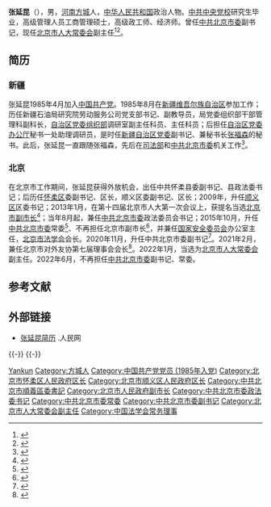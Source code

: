 {{Infobox Officeholder
|name = 张延昆
|image name =
|width = 
|now1 = {{CPC}}[[中国共产党北京市委员会|北京市委专职副书记]]
|term_start1 = 2020年11月
|term_end1 = 2022年6月
|secretary1 = [[蔡奇|蔡奇]]
|predecessor1 = [[景俊海|景俊海]]
|successor1 = [[殷勇_(1969年)|殷勇]]
|now2 = {{CPC}}北京市委政法委书记
|term_start2 = 2015年10月
|term_end2 = 2020年12月
|secretary2 = [[郭金龙|郭金龙]]{{to}}[[蔡奇|蔡奇]]
|predecessor2 = [[杨晓超|杨晓超]]
|successor2 = [[齐静|齐静]]
|now3 = {{CPC}}北京市[[顺义区|顺义区]]委书记
|secretary3 = [[刘淇|刘淇]]{{to}}[[郭金龙|郭金龙]]
|term_start3 = 2009年2月
|term_end3 = 2013年2月
|predecessor3 = [[夏占义|夏占义]]
|successor3 = [[王刚|王刚]]
|sex = 
|different name =
|party = {{CPC}}
|Native place = [[河南省|河南]][[方城县|方城]]
|date of birth = {{birth year and age|1963|1}}
|place of birth = 
|date of death = 
|place of death = 
|spouse = 
|relatives = 
|educate =  [[中共中央党校|中共中央党校]]研究生
|past = 
|work =
}}
'''张延昆'''（{{bd|1963年|1月||catIdx=Zhang张}}），男，[[河南|河南]][[方城|方城]]人，[[中华人民共和国|中华人民共和国]]政治人物。[[中共中央党校|中共中央党校]]研究生毕业，高级管理人员工商管理硕士，高级政工师、经济师。曾任[[中共北京市委|中共北京市委]]副书记，现任[[北京市人大常委会|北京市人大常委会]]副主任<ref>{{Cite web|title=张延昆任北京市委副书记|url=http://leaders.people.com.cn/n1/2020/1126/c58278-31945337.html|accessdate=2020-11-26|work=人民网|archive-date=2021-08-13|archive-url=https://web.archive.org/web/20210813145058/http://leaders.people.com.cn/n1/2020/1126/c58278-31945337.html|dead-url=no}}</ref><ref>{{Cite web|title=张延昆、齐静当选北京市人大常委会副主任|url=http://district.ce.cn/newarea/sddy/202201/10/t20220110_37242957.shtml|accessdate=2022-01-10|work=中国经济网|archive-date=2022-02-10|archive-url=https://web.archive.org/web/20220210014402/http://district.ce.cn/newarea/sddy/202201/10/t20220110_37242957.shtml|dead-url=no}}</ref>。

== 简历 ==

=== 新疆 ===
张延昆1985年4月加入[[中国共产党|中国共产党]]。1985年8月在[[新疆维吾尔族自治区|新疆维吾尔族自治区]]参加工作；历任新疆石油局研究院劳动服务公司党支部书记、副教导员，局党委组织部干部管理科副科长，[[中共新疆维吾尔自治区党委|自治区党委组织部]]调研室副主任科员、主任科员；后担任[[中共新疆维吾尔自治区党委|自治区党委办公厅]]秘书一处助理调研员，是时任[[中共新疆维吾尔自治区党委|新疆自治区党委]]副书记、兼秘书长[[张福森|张福森]]的秘书。此后，张延昆一直跟随张福森，先后在[[中华人民共和国司法部|司法部]]和[[中共北京市委|中共北京市委]]机关工作<ref>{{cite news|title=赵凤桐兼任北京市政法委书记|url=http://m.china.caixin.com/m/2013-08-06/100566173.html?sourceEntityId=100568617|accessdate=2015-10-15|newspaper=财新网|archive-date=2019-06-05|archive-url=https://web.archive.org/web/20190605080735/http://m.china.caixin.com/m/2013-08-06/100566173.html?sourceEntityId=100568617|dead-url=no}}</ref>。

=== 北京 ===
在北京市工作期间，张延昆获得外放机会，出任中共怀柔县委副书记、县政法委书记；后历任[[怀柔区|怀柔区]]委副书记、区长，顺义区委副书记、区长；2009年，升任[[顺义区|顺义区]]区委书记；2013年1月，在第十四届北京市人大第一次会议上，获提名当选[[北京市|北京市]][[北京市市长|副市长]]<ref>{{cite news|title=林克庆、张延昆新任北京副市长|url=http://news.ifeng.com/mainland/special/beijinglianghui/content-3/detail_2013_01/30/21759441_0.shtml|accessdate=2015-10-15|newspaper=凤凰网|archive-date=2019-06-05|archive-url=https://web.archive.org/web/20190605080732/http://news.ifeng.com/mainland/special/beijinglianghui/content-3/detail_2013_01/30/21759441_0.shtml|dead-url=yes}}</ref>；当年8月起，兼任[[中共北京市委|中共北京市委]]政法委员会书记；2015年10月，升任[[中共北京市委|中共北京市委]]常委<ref>{{cite news|title=张延昆任北京市委常委|url=http://news.xinhuanet.com/renshi/2015-10/15/c_128319214.htm|accessdate=2015-10-15|newspaper=新华网|archive-date=2015-10-16|archive-url=https://web.archive.org/web/20151016174214/http://news.xinhuanet.com/renshi/2015-10/15/c_128319214.htm|dead-url=no}}</ref>、不再担任北京市副市长<ref>{{cite web|url=http://www.chinanews.com/gn/2015/10-16/7573738.shtml|publisher=中国新闻网|accessdate=2015-10-16|title=张延昆辞去北京市副市长 王宁接棒|archive-date=2019-06-11|archive-url=https://web.archive.org/web/20190611035617/http://www.chinanews.com/gn/2015/10-16/7573738.shtml|dead-url=no}}</ref>，并兼任[[中华人民共和国国家安全委员会|国家安全委员会]]办公室主任，[[北京市法学会|北京市法学会]]会长。2020年11月，升任中共北京市委副书记<ref>{{Cite web|title=张延昆任北京市委副书记(简历)|url=http://district.ce.cn/newarea/sddy/202011/26/t20201126_36051364.shtml|accessdate=2020-11-26|work=中国经济网|archive-date=2021-06-18|archive-url=https://web.archive.org/web/20210618085358/http://district.ce.cn/newarea/sddy/202011/26/t20201126_36051364.shtml|dead-url=no}}</ref>。2021年2月，兼任北京市对外友协第七届理事会会长<ref>{{Cite web|title=市对外友协召开第七届理事会第四次会议 张延昆当选市对外友协会长_|url=http://www.beijing.gov.cn/ywdt/yaowen/202102/t20210202_2251102.html|access-date=2021-05-19|work=北京日报|archive-date=2021-05-19|archive-url=https://web.archive.org/web/20210519064742/http://www.beijing.gov.cn/ywdt/yaowen/202102/t20210202_2251102.html|dead-url=no}}</ref>。2022年1月，当选为[[北京市人大常委会|北京市人大常委会]]副主任。2022年6月，不再担任[[中共北京市委|中共北京市委]]副书记、常委。

== 参考文献 ==
{{Reflist}}

== 外部链接 ==
*[http://ldzl.people.com.cn/dfzlk/front/personPage5384.htm 张延昆简历] {{Wayback|url=http://ldzl.people.com.cn/dfzlk/front/personPage5384.htm |date=20200803043800 }}.人民网

{{-}}
{{start box}}
{{s-ppo|cpc}}
{{s-before|[[景俊海|景俊海]]}}
{{s-title|[[中国共产党北京市委员会|中国共产党北京市委员会]]专职副书记|2020年11月－2022年6月}}
{{s-after|[[殷勇_(1969年)|殷勇]]}}
{{s-before|[[杨晓超|杨晓超]]}}
{{s-title|[[中国共产党北京市委员会|中国共产党北京市委员会]][[政法委员会|政法委员会]]书记|2015年10月－2020年12月}}
{{s-after|[[齐静|齐静]]}}
{{s-before|夏占义}}
{{s-title|[[中国共产党|中国共产党]][[北京市|北京市]][[顺义区|顺义区]]委员会书记|2009年2月－2013年2月}}
{{s-after|[[王刚_(1968年)|王刚]]}}
{{s-gov|prc}}
{{s-before|[[李平|李平]]}}
{{s-title|[[北京市|北京市]][[顺义区|顺义区]][[人民政府|人民政府]]区长|2006年10月－2009年3月}}
{{s-after|[[刘剑|刘剑]]}}
{{s-before|戴景珠}}
{{s-title|[[北京市|北京市]][[怀柔区|怀柔区]][[人民政府|人民政府]]区长|2002年5月－2006年10月}}
{{s-after|池维生}}
{{end box}}
{{-}}
{{北京市领导人}}
{{Navboxes 
| title  = 张延昆在[[中国法学会|中国法学会]]的职务
| list1  =
{{中国法学会第八届理事会}}
}}

{{Authority control}}
{{DEFAULTSORT:Zhang张}}
[[Category:张姓|Yankun]]
[[Category:方城人|Category:方城人]]
[[Category:中国共产党党员_(1985年入党)|Category:中国共产党党员 (1985年入党)]]
[[Category:北京市怀柔区人民政府区长|Category:北京市怀柔区人民政府区长]]
[[Category:北京市顺义区人民政府区长|Category:北京市顺义区人民政府区长]]
[[Category:中共北京市順義區委書記|Category:中共北京市順義區委書記]]
[[Category:北京市人民政府副市长|Category:北京市人民政府副市长]]
[[Category:中共北京市委政法委书记|Category:中共北京市委政法委书记]]
[[Category:中共北京市委常委|Category:中共北京市委常委]]
[[Category:中共北京市委副书记|Category:中共北京市委副书记]]
[[Category:北京市人大常委会副主任|Category:北京市人大常委会副主任]]
[[Category:中国法学会常务理事|Category:中国法学会常务理事]]